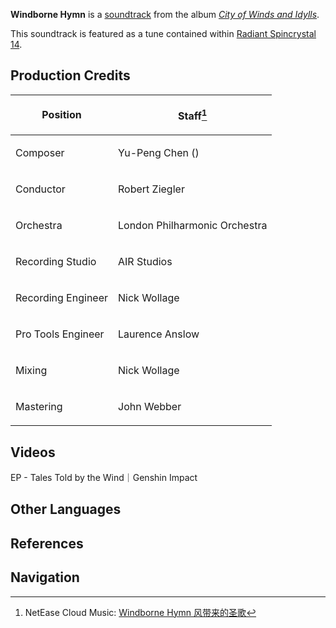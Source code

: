 {{Soundtrack Infobox
|title          =
|image          = City of Winds and Idylls.png
|album          = City of Winds and Idylls
|disc           = 1
|number         = 09
|featured       = GENSHIN CONCERT 2021 "Melodies of an Endless Journey" (CD)
|featured2      =
|featured3      =
|featured_disc  = A
|featured_disc2 =
|featured_disc3 =
|youtube_id     = AALrH26HAmw
|youtube_time   = 631
|spotify_id     = 35SoEGEXsaNnfi8PsT8xEC
|played_in      = Interior
|during         = [[Favonius Cathedral]]
|domain         =
|previous       = Another Day in Mondstadt
|next           = Knights of Favonius (Soundtrack)
}}
'''Windborne Hymn''' is a [[soundtrack]] from the album ''[[City of Winds and Idylls]]''.

This soundtrack is featured as a tune contained within [[Radiant Spincrystal 14]].

==Production Credits==
{| class="wikitable" style="text-align:left; height:0.5em"
! Position
! Staff<ref>NetEase Cloud Music: [https://music.163.com/#/song?id=1481390533 Windborne Hymn 风带来的圣歌]</ref>
|-
! Composer
| Yu-Peng Chen ({{Lang|zh=陈致逸|mini=1}})
|-
! Conductor
| Robert Ziegler
|-
! Orchestra
| London Philharmonic Orchestra
|-
! Recording Studio
| AIR Studios
|-
! Recording Engineer
| Nick Wollage
|-
! Pro Tools Engineer
| Laurence Anslow
|-
! Mixing
| Nick Wollage
|-
! Mastering
| John Webber
|}

==Videos==
<gallery hideaddbutton="true" captionalign="center">
EP - Tales Told by the Wind｜Genshin Impact
</gallery>
<!--
==Trivia==
-->
==Other Languages==
{{Other Languages
|default_hidden = 1
|en      = Windborne Hymn
|zhs     = 风带来的圣歌
|zhs_rm  = Fēng Dàilái de Shènggē
|zht     = 風帶來的聖歌
|zht_rm  = Fēng Dàilái de Shènggē
|ja      = 風が運んだ聖歌
|ja_rm   = Kaze ga Hakonda Seika
|ko      = Windborne Hymn<ref name="RS">{{Ref/Item|Radiant Spincrystal 14|note=Korean, Spanish, French, Russian, Thai, Vietnamese, German, Indonesian, Portuguese}}</ref>
|es      = Windborne Hymn<ref name="RS" />
|fr      = Windborne Hymn<ref name="RS" />
|ru      = Windborne Hymn<ref name="RS" />
|th      = Windborne Hymn<ref name="RS" />
|vi      = {{tt|Thánh Ca|聖歌}} Của Gió<ref name="RS" />
|de      = Windborne Hymn<ref name="RS" />
|id      = Windborne Hymn<ref name="RS" />
|pt      = Windborne Hymn<ref name="RS" />
}}

==References==
{{Reflist}}

==Navigation==
{{Soundtrack Navbox|City of Winds and Idylls}}